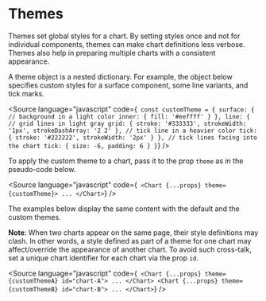 
<Meta title="Core/Themes" />

# Themes

Themes set global styles for a chart.
By setting styles once and not for individual components, themes can make chart definitions less verbose.
Themes also help in preparing multiple charts with a consistent appearance.

A theme object is a nested dictionary. For example, the object below specifies custom styles
for a surface component, some line variants, and tick marks.

<Source
    language="javascript"
    code={`
const customTheme = {
  surface: {
    // background in a light color
    inner: {
      fill: '#eeffff'
    }
  },
  line: {
    // grid lines in light gray
    grid: {
      stroke: '#333333',
      strokeWidth: '1px',
      strokeDashArray: '2 2'
    },
    // tick line in a heavier color
    tick: {
      stroke: '#222222',
      strokeWidth: '2px'
    }
  },
  // tick lines facing into the chart
  tick: {
    size: -6,
    padding: 6
  }
}`}
/>

To apply the custom theme to a chart, pass it to the prop `theme` as in the pseudo-code below.

<Source
    language="javascript"
    code={`
<Chart {...props} theme={customTheme}>
  ...
</Chart>`}
/>

The examples below display the same content with the default and the custom themes.

<Canvas>
    <Story name="default">
        <div style={{ margin: '0.5em', border: 'solid 1px #aa3333', display: 'inline-block' }}>
            <Chart
                id={'chart-1'}
                width={400}
                height={260}
                margin={{ top: 40, right: 40, bottom: 40, left: 40 }}
                data={[]}
                scaleX={{
                    variant: 'linear',
                    min: 0,
                    max: 100,
                }}
                scaleY={{
                    variant: 'linear',
                    min: 0,
                    max: 100,
                }}
            >
                <BackgroundSurface variant={'inner'} />
            </Chart>
        </div>
    </Story>
    <Story name="custom">
        <div style={{ margin: '0.5em', border: 'solid 1px #aa3333', display: 'inline-block' }}>
            <Chart
                id={'chart-2'}
                width={400}
                height={260}
                margin={{ top: 40, right: 40, bottom: 40, left: 40 }}
                data={[]}
                scaleX={{
                    variant: 'linear',
                    min: 0,
                    max: 100,
                }}
                scaleY={{
                    variant: 'linear',
                    min: 0,
                    max: 100,
                }}
                theme={customTheme}
            >
                <BackgroundSurface variant={'inner'} />
            </Chart>
        </div>
    </Story>
</Canvas>

**Note**: When two charts appear on the same page, their style definitions may clash.
In other words, a style defined as part of a theme for one chart may affect/override the appearance of another chart.
To avoid such cross-talk, set a unique chart identifier for each chart via the prop `id`.

<Source
    language="javascript"
    code={`
<Chart {...props} theme={customThemeA} id="chart-A">
  ...
</Chart>
<Chart {...props} theme={customThemeB} id="chart-B">
  ...
</Chart>`}
/>
